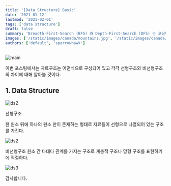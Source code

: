 ```yaml
---
title: '[Data Structure] Basic'
date: '2021-01-12'
lastmod: '2021-02-01'
tags: ['data structure']
draft: false
summary: 'Breadth-First-Search (BFS) 와 Depth-First-Search (DFS) 는 코딩테스트에서 정말 자주나오는 단골문제유형 중에 하나이다. 따라서 코딩테스트를 준비한다면 이 둘의 개념 및 접근 방법에 대해 정확히 알고 있는 것이 중요하다.'
images: ['/static/images/canada/mountains.jpg', '/static/images/canada/toronto.jpg']
authors: ['default', 'sparrowhawk']
---
```


![main](/static/ds-basic/cover.jpg)

이번 포스팅에서는 자료구조는 어떤식으로 구성되어 있고 각각 선형구조와 비선형구조의 차이에 대해 알아볼 것이다.

## 1. Data Structure

![ds2](/static/ds-basic/ds1.png)

선형구조

한 원소 뒤에 하나의 원소 만이 존재하는 형태로 자료들이 선형으로 나열되어 있는 구조를 가진다.

![ds2](/static/ds-basic/ds2.png)

비선형구조
원소 간 다대다 관계를 가지는 구조로 계층적 구조나 망형 구조를 표현하기에 적절하다.

![ds3](/static/ds-basic/ds3.png)

감사합니다.
